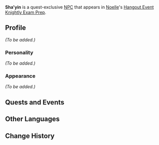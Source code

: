 {{Meta
<!-- REMOVE THIS TEMPLATE AFTER ADDING MISSING INFO -->
|missing_NPC_profile  = yes
}}
{{Character Infobox
|type             = Quest NPC
|image            = NPC Sha'yin.png
|region           = Liyue
|affiliation      = Millelith
}}
'''Sha'yin''' is a quest-exclusive [[NPC]] that appears in [[Noelle]]'s [[Hangout Event]] [[Knightly Exam Prep]].
<!--
==Location==
<gallery>
NPC Location Sha'yin.png|Sha'yin's location
NPC Location Sha'yin Context.png|Additional context
</gallery>
-->
==Profile==
<!-- detailed story/lore information goes here -->
''(To be added.)''

===Personality===
''(To be added.)''

===Appearance===
''(To be added.)''

==Quests and Events==
{{Quests and Events}}

==Other Languages==
{{Other Languages
|default_hidden = 1
|en      = Sha'yin
|zhs     = 沙寅
|zhs_rm  = Shā'yín
|zht     = 沙寅
|zht_rm  = Shā'yín
|ja      = 沙寅
|ja_rm   = Sa'in{{Assumed}}
|ko      = {{tt|인|寅}}서
|ko_rm   = Inseo
|es      = Shayin
|fr      = Sha'yin
|ru      = Ша Инь
|th      = Sha'yin
|vi      = Sha'yin
|de      = Shayin
|id      = Sha'yin
|pt      = Sha'yin
|tr      = Sha'yin
|it      = Sha'yin
}}

==Change History==
{{Change History|1.5}}
<!--
==References==
{{Reflist}}-->
